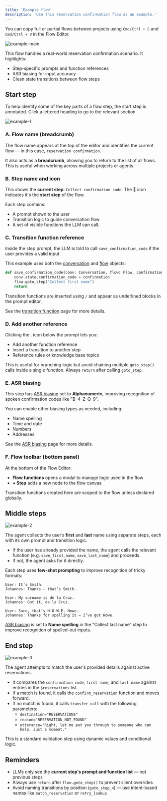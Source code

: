 ```yaml
---
title: 'Example flow'
description: 'Use this reservation confirmation flow as an example.'
---
```


<Tip>You can copy full or partial flows between projects using `Cmd/Ctrl + C` and `Cmd/Ctrl + V` in the Flow Editor.</Tip>

![example-main](/images/flow-default-page.png)

This flow handles a real-world reservation confirmation scenario. It highlights:
- Step-specific prompts and function references
- ASR biasing for input accuracy
- Clean state transitions between flow steps

## Start step

To help identify some of the key parts of a flow step, the start step is annotated. Click a lettered heading to go to the relevant section.

![example-1](/images/flow-hotel-start-step.png)

### A. Flow name (breadcrumb)
The flow name appears at the top of the editor and identifies the current flow — in this case, `reservation confirmation`.

It also acts as a **breadcrumb**, allowing you to return to the list of all flows. This is useful when working across multiple projects or agents.

### B. Step name and icon
This shows the **current step**: `Collect confirmation code`. The 🏁 icon indicates it's the **start step** of the flow.

Each step contains:
- A prompt shown to the user
- Transition logic to guide conversation flow
- A set of visible functions the LLM can call.

### C. Transition function reference
Inside the step prompt, the LLM is told to call `save_confirmation_code` if the user provides a valid input.

This example uses both the [conversation](/function/classes/conv-object) and [flow](/flows/object) objects:

```python
def save_confirmation_code(conv: Conversation, flow: Flow, confirmation: str):
    conv.state.confirmation_code = confirmation
    flow.goto_step("Collect first name")
    return
```

Transition functions are inserted using `/` and appear as underlined blocks in the prompt editor.

See the [transition function](transition-functions) page for more details.

### D. Add another reference
Clicking the <Icon icon="plus" iconType="solid" />. icon below the prompt lets you:
- Add another function reference
- Insert a transition to another step
- Reference rules or knowledge base topics

This is useful for branching logic but avoid chaining multiple `goto_step()` calls inside a single function. Always `return` after calling `goto_step`.

### E. ASR biasing
This step has [ASR biasing](asr-biasing) set to **Alphanumeric**, improving recognition of spoken confirmation codes like "B–4–Z–Q–9".

You can enable other biasing types as needed, including:
- Name spelling
- Time and date
- Numbers
- Addresses

See the [ASR biasing](asr-biasing) page for more details.

### F. Flow toolbar (bottom panel)
At the bottom of the Flow Editor:
- **Flow functions** opens a modal to manage logic used in the flow
- **+ Step** adds a new node to the flow canvas

Transition functions created here are scoped to the flow unless declared globally.

## Middle steps

![example-2](/images/flow-example-middle.png)

The agent collects the user’s **first** and **last** name using separate steps, each with its own prompt and transition logic.

- If the user has already provided the name, the agent calls the relevant function (e.g. `save_first_name`, `save_last_name`) and proceeds.
- If not, the agent asks for it directly.

Each step uses **few-shot prompting** to improve recognition of tricky formats:

```plaintext
User: It’s Smith.
Johannes: Thanks — that’s Smith.

User: My surname is de la Cruz.
Johannes: Got it, de la Cruz.

User: Sure, that’s H-O-W-E. Howe.
Johannes: Thanks for spelling it — I’ve got Howe.
```

[ASR biasing](asr-biasing) is set to **Name spelling** in the "Collect last name" step to improve recognition of spelled-out inputs.

## End step

![example-3](/images/flow-example-end.png)

The agent attempts to match the user's provided details against active reservations.

- It compares the `confirmation code`, `first name`, and `last name` against entries in the `$reservations` list.
- If a match is found, it calls the `confirm_reservation` function and moves forward.
- If no match is found, it calls `transfer_call` with the following parameters:
  - `destination="RESERVATIONS"`
  - `reason="RESERVATION_NOT_FOUND"`
  - `utterance="Right, let me put you through to someone who can help. Just a moment."`

This is a standard validation step using dynamic values and conditional logic.

## Reminders

- LLMs only see the **current step's prompt and function list** — not previous steps
- Always use `return` after `flow.goto_step()` to prevent silent overrides
- Avoid naming transitions by position (`goto_step_4`) — use intent-based names like `match_reservation` or `retry_lookup`